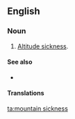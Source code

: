 ==English==

===Noun===
{{en-noun|head=[[mountain]] [[sickness]]|-}}

# {{medicine}} [[altitude sickness|Altitude sickness]].

====See also====
*{{pedia|Altitude sickness}}

====Translations====
{{trans-see|altitude sickness}}

[[ta:mountain sickness]]